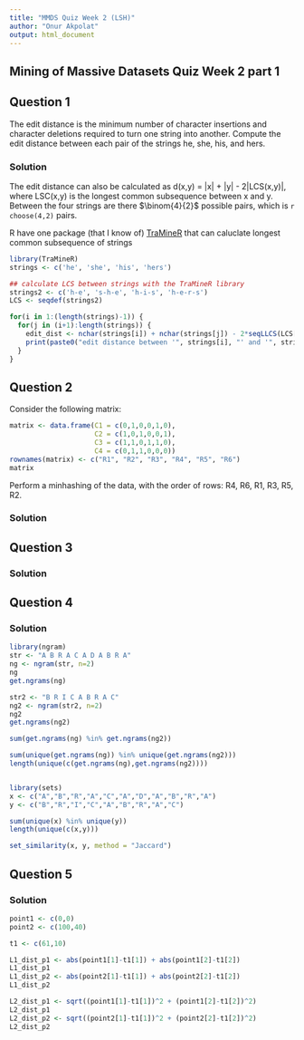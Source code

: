 ```yaml
---
title: "MMDS Quiz Week 2 (LSH)"
author: "Onur Akpolat"
output: html_document
---
```


Mining of Massive Datasets Quiz Week 2 part 1
---

## Question 1
The edit distance is the minimum number of character insertions and character deletions required to turn one string into another. Compute the edit distance between each pair of the strings he, she, his, and hers.

### Solution
The edit distance can also be calculated as d(x,y) = |x| + |y| - 2|LCS(x,y)|, where LSC(x,y) is the longest common subsequence between x and y.
Between the four strings are there $\binom{4}{2}$ possible pairs, which is `r choose(4,2)` pairs.

R have one package (that I know of) [TraMineR](http://cran.r-project.org/web/packages/TraMineR/index.html) that can caluclate longest common subsequence of strings

```r
library(TraMineR)
strings <- c('he', 'she', 'his', 'hers')

## calculate LCS between strings with the TraMineR library
strings2 <- c('h-e', 's-h-e', 'h-i-s', 'h-e-r-s')
LCS <- seqdef(strings2)

for(i in 1:(length(strings)-1)) {
  for(j in (i+1):length(strings)) {
    edit_dist <- nchar(strings[i]) + nchar(strings[j]) - 2*seqLLCS(LCS[i,], LCS[j,])
    print(paste0("edit distance between '", strings[i], "' and '", strings[j], "' is: ", edit_dist))
  }
}
```


## Question 2
Consider the following matrix:
```r
matrix <- data.frame(C1 = c(0,1,0,0,1,0),
                     C2 = c(1,0,1,0,0,1),
                     C3 = c(1,1,0,1,1,0),
                     C4 = c(0,1,1,0,0,0))
rownames(matrix) <- c("R1", "R2", "R3", "R4", "R5", "R6")
matrix
```
Perform a minhashing of the data, with the order of rows: R4, R6, R1, R3, R5, R2.

### Solution




## Question 3

### Solution




## Question 4

### Solution
```r
library(ngram)
str <- "A B R A C A D A B R A"
ng <- ngram(str, n=2)
ng
get.ngrams(ng)

str2 <- "B R I C A B R A C"
ng2 <- ngram(str2, n=2)
ng2
get.ngrams(ng2)

sum(get.ngrams(ng) %in% get.ngrams(ng2))

sum(unique(get.ngrams(ng)) %in% unique(get.ngrams(ng2)))
length(unique(c(get.ngrams(ng),get.ngrams(ng2))))


library(sets)
x <- c("A","B","R","A","C","A","D","A","B","R","A")
y <- c("B","R","I","C","A","B","R","A","C")

sum(unique(x) %in% unique(y))
length(unique(c(x,y)))

set_similarity(x, y, method = "Jaccard")

```


## Question 5

### Solution

```r
point1 <- c(0,0)
point2 <- c(100,40)

t1 <- c(61,10)

L1_dist_p1 <- abs(point1[1]-t1[1]) + abs(point1[2]-t1[2])
L1_dist_p1
L1_dist_p2 <- abs(point2[1]-t1[1]) + abs(point2[2]-t1[2])
L1_dist_p2

L2_dist_p1 <- sqrt((point1[1]-t1[1])^2 + (point1[2]-t1[2])^2)
L2_dist_p1
L2_dist_p2 <- sqrt((point2[1]-t1[1])^2 + (point2[2]-t1[2])^2)
L2_dist_p2
```














